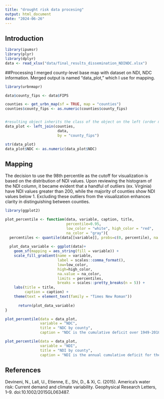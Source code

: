```yaml
---
title: "drought risk data procesing"
output: html_document
date: "2024-06-26"
---
```


## Introduction


```r
library(ipumsr)
library(plyr)
library(dplyr)
data <- read_xlsx("data/final_results_dissemination_NDINDC.xlsx")
```

##Processing
I merged county-level base map with dataset on NDI, NDC information. Merged output is named "data_plot," which I use for mapping.
```r
library(urbnmapr)

data$county_fips <- data$FIPS

counties <- get_urbn_map(sf = TRUE, map = "counties")
counties$county_fips <- as.numeric(counties$county_fips)


#resulting object inherits the class of the object on the left (order matters!)
data_plot <- left_join(counties, 
                        data, 
                        by = "county_fips")

str(data_plot)
data_plot$NDC <- as.numeric(data_plot$NDC)
```

## Mapping
The decision to use the 98th percentile as the cutoff for visualization is based on the distribution of NDI values. Upon reviewing the histogram of the NDI column, it became evident that a handful of outliers (ex. Virginia) have NDI values greater than 200, while the majority of counties show NDI values below 1. Excluding these outliers from the visualization enhances clarity in distinguishing between counties.

```r
library(ggplot2) 

plot_percentile <- function(data, variable, caption, title,
                            percentile=0.95,
                            low_color = "white", high_color = "red",
                            na_color = "gray"){
  percentiles <- quantile(data[[variable]], probs=c(0, percentile), na.rm=TRUE)
  
  plot_data_variable <- ggplot(data)+
    geom_sf(mapping = aes_string(fill = variable)) +
    scale_fill_gradient(name = variable, 
                        label = scales::comma_format(),
                        low=low_color,
                        high=high_color,
                        na.value = na_color,
                        limits = percentiles,
                        breaks = scales::pretty_breaks(n = 5)) + 
    labs(title = title,
         caption = caption) +
    theme(text = element_text(family = "Times New Roman"))
  
      return(plot_data_variable)
}

plot_percentile(data = data_plot, 
                variable = "NDC", 
                title = "NDC by county", 
                caption = "NDC is the cumulative deficit over 1949-2010.")

plot_percentile(data = data_plot, 
                variable = "NDI", 
                title = "NDI by county", 
                caption = "NDI is the annual cumulative deficit for the worst drought year.")
```

## References
Devineni, N., Lall, U., Etienne, E., Shi, D., & Xi, C. (2015). 
America’s water risk: Current demand and climate variability. Geophysical Research Letters, 1–9. doi:10.1002/2015GL063487.




